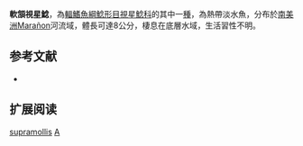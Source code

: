 {{Speciesbox
| name = 軟頷視星鯰
| image = 
| image_width = 250px
| image_caption = 
| status = NE
| status_system = IUCN3.1
| genus = Astroblepus
| species = supramollis
| authority = [[Pearson|Pearson]], 1937
| synonyms = 
}}

'''軟頷視星鯰'''，為[[輻鰭魚綱|輻鰭魚綱]][[鯰形目|鯰形目]][[視星鯰科|視星鯰科]]的其中一[[種|種]]，為熱帶淡水魚，分布於[[南美洲|南美洲]]Marañon河流域，體長可達8公分，棲息在底層水域，生活習性不明。

==参考文献==
*{{FishBase_species|genus=Astroblepus|species=supramollis|year=2014|month=11}}

== 扩展阅读 ==
{{refbegin}}
{{wikispecies-inline|Astroblepus supramollis|軟頷視星鯰}}
{{refend}}
{{Taxonbar|from=Q5673919}}

[[Category:視星鯰屬|supramollis]]
[[Category:1937年描述的鱼类|A]]